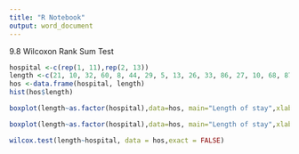 ```yaml
---
title: "R Notebook"
output: word_document
---
```


9.8 Wilcoxon Rank Sum Test
```r
hospital <-c(rep(1, 11),rep(2, 13))
length <-c(21, 10, 32, 60, 8, 44, 29, 5, 13, 26, 33, 86, 27, 10, 68, 87, 76, 125, 60, 35, 73, 96, 44, 238)
hos <-data.frame(hospital, length)
hist(hos$length)
```



```r
boxplot(length~as.factor(hospital),data=hos, main="Length of stay",xlab="Hospital", ylab="Length of stay")

```


```r
boxplot(length~as.factor(hospital),data=hos, main="Length of stay",xlab="Hospital", ylab="Length of stay")
```

```r
wilcox.test(length~hospital, data = hos,exact = FALSE)
```








